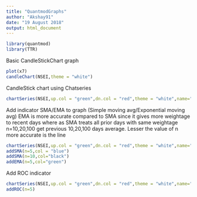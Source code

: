 ```yaml
---
title: "QuantmodGraphs"
author: "Akshay91"
date: "19 August 2018"
output: html_document
---
```


```r
library(quantmod)
library(TTR)
```

Basic CandleStickChart graph
```r
plot(x7)
candleChart(NSEI,theme = "white")
```

CandleStick chart using Chatseries
```r
chartSeries(NSEI,up.col = "green",dn.col = "red",theme = "white",name="NIFTY INDEX")
```

Add indicator SMA/EMA to graph (Simple moving avg/Exponential moving avg)
EMA is more accurate compared to SMA since it gives more weightage to recent days where as
SMA treats all prior days with same weightage 
n=10,20,100 get previous 10,20,100 days average. Lesser the value of n more accurate is the line
```r
chartSeries(NSEI,up.col = "green",dn.col = "red",theme = "white",name="NIFTY INDEX")
addSMA(n=5,col = "blue")
addSMA(n=10,col="black")
addEMA(n=5,col="green")
```

Add ROC indicator 
```r
chartSeries(NSEI,up.col = "green",dn.col = "red",theme = "white",name="NIFTY INDEX")
addROC(n=5)
```












